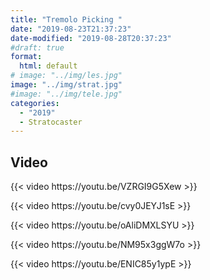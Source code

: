 ```yaml
---
title: "Tremolo Picking "
date: "2019-08-23T21:37:23"
date-modified: "2019-08-28T20:37:23"
#draft: true
format: 
  html: default
# image: "../img/les.jpg"
image: "../img/strat.jpg"
#image: "../img/tele.jpg"
categories:
  - "2019"
  - Stratocaster
---
```


## Video

{{< video https://youtu.be/VZRGI9G5Xew >}}

{{< video https://youtu.be/cvy0JEYJ1sE >}}

{{< video https://youtu.be/oAliDMXLSYU >}}

{{< video https://youtu.be/NM95x3ggW7o >}}

{{< video https://youtu.be/ENIC85y1ypE >}}
